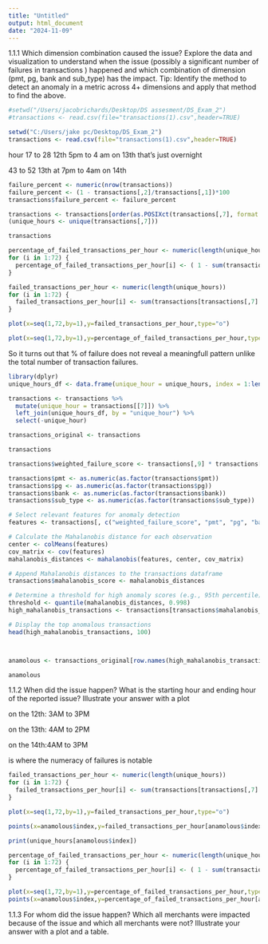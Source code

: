 ---
title: "Untitled"
output: html_document
date: "2024-11-09"
---

1.1.1 Which dimension combination caused the issue? Explore the data and visualization to understand when the issue (possibly a significant number of failures in transactions ) happened and which combination of dimension (pmt, pg, bank and sub_type) has the impact. Tip: Identify the method to detect an anomaly in a metric across 4+ dimensions and apply that method to find the above.

```{r}
#setwd("/Users/jacobrichards/Desktop/DS assesment/DS_Exam_2")
#transactions <- read.csv(file="transactions(1).csv",header=TRUE)

setwd("C:/Users/jake pc/Desktop/DS_Exam_2")
transactions <- read.csv(file="transactions(1).csv",header=TRUE)

```


hour 17 to 28
12th 5pm to 4 am on 13th 
that's just overnight

43 to 52
13th at 7pm to 4am on 14th


```{r}
failure_percent <- numeric(nrow(transactions))
failure_percent <- (1 - transactions[,2]/transactions[,1])*100
transactions$failure_percent <- failure_percent

transactions <- transactions[order(as.POSIXct(transactions[,7], format = "%Y-%m-%d %H")),]
(unique_hours <- unique(transactions[,7]))

transactions

percentage_of_failed_transactions_per_hour <- numeric(length(unique_hours))
for (i in 1:72) {
  percentage_of_failed_transactions_per_hour[i] <- ( 1 - sum(transactions[transactions[,7] == unique_hours[i],2])/sum(transactions[transactions[,7] == unique_hours[i],1]))
}

failed_transactions_per_hour <- numeric(length(unique_hours))
for (i in 1:72) {
  failed_transactions_per_hour[i] <- sum(transactions[transactions[,7] == unique_hours[i],1]) - sum(transactions[transactions[,7] == unique_hours[i],2]) 
}

plot(x=seq(1,72,by=1),y=failed_transactions_per_hour,type="o")

plot(x=seq(1,72,by=1),y=percentage_of_failed_transactions_per_hour,type="o")
```

So it turns out that % of failure does not reveal a meaningfull pattern unlike the total number of transaction failures. 


```{r}
library(dplyr)
unique_hours_df <- data.frame(unique_hour = unique_hours, index = 1:length(unique_hours))

transactions <- transactions %>%
  mutate(unique_hour = transactions[[7]]) %>%
  left_join(unique_hours_df, by = "unique_hour") %>%
  select(-unique_hour)  

transactions_original <- transactions 
```

```{r}

transactions

transactions$weighted_failure_score <- transactions[,9] * transactions[,1] *100

transactions$pmt <- as.numeric(as.factor(transactions$pmt))
transactions$pg <- as.numeric(as.factor(transactions$pg))
transactions$bank <- as.numeric(as.factor(transactions$bank))
transactions$sub_type <- as.numeric(as.factor(transactions$sub_type))

# Select relevant features for anomaly detection
features <- transactions[, c("weighted_failure_score", "pmt", "pg", "bank", "sub_type")]

# Calculate the Mahalanobis distance for each observation
center <- colMeans(features)
cov_matrix <- cov(features)
mahalanobis_distances <- mahalanobis(features, center, cov_matrix)

# Append Mahalanobis distances to the transactions dataframe
transactions$mahalanobis_score <- mahalanobis_distances

# Determine a threshold for high anomaly scores (e.g., 95th percentile)
threshold <- quantile(mahalanobis_distances, 0.998)
high_mahalanobis_transactions <- transactions[transactions$mahalanobis_score > threshold, ]

# Display the top anomalous transactions
head(high_mahalanobis_transactions, 100)



anamolous <- transactions_original[row.names(high_mahalanobis_transactions),]

anamolous
```

1.1.2 When did the issue happen? What is the starting hour and ending hour of the reported issue? Illustrate your answer with a plot

on the 12th: 3AM to 3PM 

on the 13th: 4AM to 2PM 

on the 14th:4AM to 3PM

is where the numeracy of failures is notable 


```{r}
failed_transactions_per_hour <- numeric(length(unique_hours))
for (i in 1:72) {
  failed_transactions_per_hour[i] <- sum(transactions[transactions[,7] == unique_hours[i],1]) - sum(transactions[transactions[,7] == unique_hours[i],2]) 
}

plot(x=seq(1,72,by=1),y=failed_transactions_per_hour,type="o")

points(x=anamolous$index,y=failed_transactions_per_hour[anamolous$index],type="p",col="red")

print(unique_hours[anamolous$index])

```
```{r}

percentage_of_failed_transactions_per_hour <- numeric(length(unique_hours))
for (i in 1:72) {
  percentage_of_failed_transactions_per_hour[i] <- ( 1 - sum(transactions[transactions[,7] == unique_hours[i],2])/sum(transactions[transactions[,7] == unique_hours[i],1]))
}

plot(x=seq(1,72,by=1),y=percentage_of_failed_transactions_per_hour,type="o")
points(x=anamolous$index,y=percentage_of_failed_transactions_per_hour[anamolous$index],type="p",col="red")

```




1.1.3 For whom did the issue happen?
Which all merchants were impacted because of the issue and which all merchants were not? Illustrate your answer with a plot and a table.
```{r}

```

